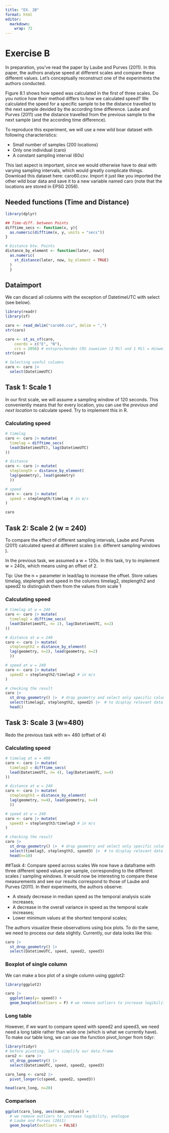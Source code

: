 ```yaml
---
title: "EX. 2B"
format: html
editor: 
  markdown: 
    wrap: 72
---
```


# Exercise B

In preparation, you’ve read the paper by Laube and Purves (2011). In
this paper, the authors analyse speed at different scales and compare
these different values. Let’s conceptually reconstruct one of the
experiments the authors conducted.

Figure 8.1 shows how speed was calculated in the first of three scales.
Do you notice how their method differs to how we calculated speed? We
calculated the speed for a specific sample to be the distance travelled
to the next sample devided by the according time difference. Laube and
Purves (2011) use the distance travelled from the previous sample to the
next sample (and the according time difference).

To reproduce this experiment, we will use a new wild boar dataset with
following characteristics:

-   Small number of samples (200 locations)
-   Only one individual (caro)
-   A constant sampling interval (60s)

This last aspect is important, since we would otherwise have to deal
with varying sampling intervals, which would greatly complicate things.
Download this dataset here: caro60.csv. Import it just like you imported
the other wild boar data and save it to a new variable named caro (note
that the locations are stored in EPSG 2056).

## Needed functions (Time and Distance)

```r
library(dplyr)

## Time-diff. between Points
difftime_secs <- function(x, y){
  as.numeric(difftime(x, y, units = "secs"))
}

# Distance btw. Points
distance_by_element <- function(later, now){
  as.numeric(
    st_distance(later, now, by_element = TRUE)
  )
  }
```

## Dataimport

We can discard all columns with the exception of DatetimeUTC with select
(see below).

```r
library(readr)
library(sf)

caro <- read_delim("caro60.csv", delim = ",")
str(caro)

caro <- st_as_sf(caro,
    coords = c("E", "N"),
    crs = 2056) # entsprechendes CRS zuweisen (2 Mil und 1 Mil = Hinweis auf neues SChweizer Koordinatensystem)
str(caro)

# Selecting useful columns
caro <- caro |> 
  select(DatetimeUTC)
```

## Task 1: Scale 1

In our first scale, we will assume a sampling window of 120 seconds.
This conveniently means that for every location, you can use the
*previous and next location* to calculate speed. Try to implement this
in R.

### Calculating speed

```r
# timelag
caro <- caro |> mutate(
  timelag = difftime_secs(
  lead(DatetimeUTC), lag(DatetimeUTC)
))

# distance
caro <- caro |> mutate(
  steplength = distance_by_element(
  lag(geometry), lead(geometry)
  ))

# speed 
caro <- caro |> mutate(
  speed = steplength/timelag # in m/s
)

caro
```

## Task 2: Scale 2 (w = 240)

To compare the effect of different sampling intervals, Laube and Purves
(2011) calculated speed at different scales (i.e. different sampling
windows ).

In the previous task, we assumed a w = 120s. In this task, try to
implement w = 240s, which means using an offset of 2.

Tip: Use the n = parameter in lead/lag to increase the offset. Store
values timelag, steplength and speed in the columns timelag2,
steplength2 and speed2 to distinguish them from the values from scale 1

### Calculating speed

```r
# timelag at w = 240
caro <- caro |> mutate(
  timelag2 = difftime_secs(
  lead(DatetimeUTC, n= 2), lag(DatetimeUTC, n=2)
))

# distance at w = 240
caro <- caro |> mutate(
  steplength2 = distance_by_element(
  lag(geometry, n=2), lead(geometry, n=2)
  ))

# speed at w = 240
caro <- caro |> mutate(
  speed2 = steplength2/timelag2 # in m/s
)

# checking the result
caro |>
  st_drop_geometry() |>  # drop geometry and select only specific columns
  select(timelag2, steplength2, speed2) |>  # to display relevant data only
  head()
```

## Task 3: Scale 3 (w=480)

Redo the previous task with w= 480 (offset of 4)

### Calculating speed

```r
# timelag at w = 480
caro <- caro |> mutate(
  timelag3 = difftime_secs(
  lead(DatetimeUTC, n= 4), lag(DatetimeUTC, n=4)
))

# distance at w = 240
caro <- caro |> mutate(
  steplength3 = distance_by_element(
  lag(geometry, n=4), lead(geometry, n=4)
  ))

# speed at w = 240
caro <- caro |> mutate(
  speed3 = steplength3/timelag3 # in m/s
)

# checking the result
caro |>
  st_drop_geometry() |>  # drop geometry and select only specific columns
  select(timelag3, steplength3, speed3) |>  # to display relevant data only
  head(n=10)
```

##Task 4: Compare speed across scales We now have a dataframe with three
different speed values per sample, corresponding to the different scales
/ sampling windows. It would now be interesting to compare these
measurements and see our results correspond to those of Laube and Purves
(2011). In their experiments, the authors observe:

-   A steady decrease in median speed as the temporal analysis scale
    increases;
-   A decrease in the overall variance in speed as the temporal scale
    increases;
-   Lower minimum values at the shortest temporal scales;

The authors visualize these observations using box plots. To do the
same, we need to process our data slightly. Currently, our data looks
like this:

```r
caro |> 
  st_drop_geometry() |> 
  select(DatetimeUTC, speed, speed2, speed3)
```

### Boxplot of single column

We can make a box plot of a single column using ggplot2:

```r
library(ggplot2)

caro |> 
  ggplot(aes(y= speed)) +
  geom_boxplot(outliers = F) # we remove outliers to increase legibility, analogue

```

### Long table

However, if we want to compare speed with speed2 and speed3, we need
need a long table rather than wide one (which is what we currently
have). To make our table long, we can use the function pivot_longer from
tidyr:

```r
library(tidyr)
# before pivoting, let's simplify our data.frame
caro2 <- caro |> 
  st_drop_geometry() |> 
  select(DatetimeUTC, speed, speed2, speed3)

caro_long <- caro2 |> 
  pivot_longer(c(speed, speed2, speed3))

head(caro_long, n=20)
```

### Comparison

```r
ggplot(caro_long, aes(name, value)) +
  # we remove outliers to increase legibility, analogue
  # Laube and Purves (2011)
  geom_boxplot(outliers = FALSE)
```
